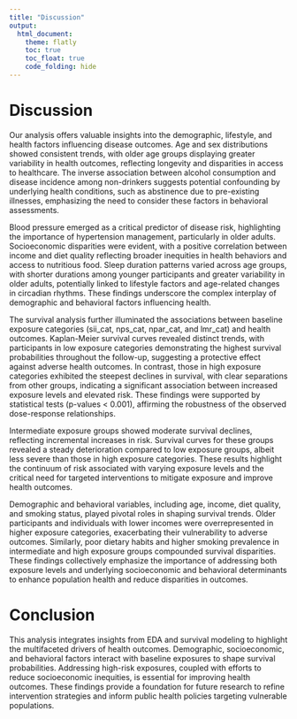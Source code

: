 ```yaml
---
title: "Discussion"
output: 
  html_document:
    theme: flatly
    toc: true
    toc_float: true
    code_folding: hide
---
```


# Discussion

Our analysis offers valuable insights into the demographic, lifestyle, and health factors influencing disease outcomes. Age and sex distributions showed consistent trends, with older age groups displaying greater variability in health outcomes, reflecting longevity and disparities in access to healthcare. The inverse association between alcohol consumption and disease incidence among non-drinkers suggests potential confounding by underlying health conditions, such as abstinence due to pre-existing illnesses, emphasizing the need to consider these factors in behavioral assessments.

Blood pressure emerged as a critical predictor of disease risk, highlighting the importance of hypertension management, particularly in older adults. Socioeconomic disparities were evident, with a positive correlation between income and diet quality reflecting broader inequities in health behaviors and access to nutritious food. Sleep duration patterns varied across age groups, with shorter durations among younger participants and greater variability in older adults, potentially linked to lifestyle factors and age-related changes in circadian rhythms. These findings underscore the complex interplay of demographic and behavioral factors influencing health.

The survival analysis further illuminated the associations between baseline exposure categories (sii_cat, nps_cat, npar_cat, and lmr_cat) and health outcomes. Kaplan-Meier survival curves revealed distinct trends, with participants in low exposure categories demonstrating the highest survival probabilities throughout the follow-up, suggesting a protective effect against adverse health outcomes. In contrast, those in high exposure categories exhibited the steepest declines in survival, with clear separations from other groups, indicating a significant association between increased exposure levels and elevated risk. These findings were supported by statistical tests (p-values < 0.001), affirming the robustness of the observed dose-response relationships.

Intermediate exposure groups showed moderate survival declines, reflecting incremental increases in risk. Survival curves for these groups revealed a steady deterioration compared to low exposure groups, albeit less severe than those in high exposure categories. These results highlight the continuum of risk associated with varying exposure levels and the critical need for targeted interventions to mitigate exposure and improve health outcomes.

Demographic and behavioral variables, including age, income, diet quality, and smoking status, played pivotal roles in shaping survival trends. Older participants and individuals with lower incomes were overrepresented in higher exposure categories, exacerbating their vulnerability to adverse outcomes. Similarly, poor dietary habits and higher smoking prevalence in intermediate and high exposure groups compounded survival disparities. These findings collectively emphasize the importance of addressing both exposure levels and underlying socioeconomic and behavioral determinants to enhance population health and reduce disparities in outcomes.


# Conclusion

This analysis integrates insights from EDA and survival modeling to highlight the multifaceted drivers of health outcomes. Demographic, socioeconomic, and behavioral factors interact with baseline exposures to shape survival probabilities. Addressing high-risk exposures, coupled with efforts to reduce socioeconomic inequities, is essential for improving health outcomes. These findings provide a foundation for future research to refine intervention strategies and inform public health policies targeting vulnerable populations.
